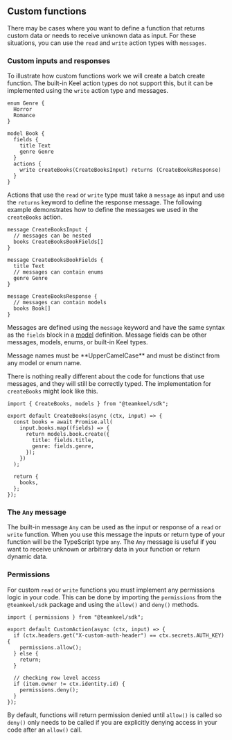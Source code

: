
## Custom functions

There may be cases where you want to define a function that returns custom data or needs to receive unknown data as input. For these situations, you can use the `read` and `write` action types with `messages`.

### Custom inputs and responses

To illustrate how custom functions work we will create a batch create function. The built-in Keel action types do not support this, but it can be implemented using the `write` action type and messages.

```keel filename="schema.keel"
enum Genre {
  Horror
  Romance
}

model Book {
  fields {
    title Text
    genre Genre
  }
  actions {
    write createBooks(CreateBooksInput) returns (CreateBooksResponse)
  }
}
```

Actions that use the `read` or `write` type must take a `message` as input and use the `returns` keyword to define the response message. The following example demonstrates how to define the messages we used in the `createBooks` action.

```keel filename="schema.keel"
message CreateBooksInput {
  // messages can be nested
  books CreateBooksBookFields[]
}

message CreateBooksBookFields {
  title Text
  // messages can contain enums
  genre Genre
}

message CreateBooksResponse {
  // messages can contain models
  books Book[]
}
```

Messages are defined using the `message` keyword and have the same syntax as the `fields` block in a [model](/models) definition. Message fields can be other messages, models, enums, or built-in Keel types.


<Callout>
  Message names must be **UpperCamelCase** and must be distinct from any model
  or enum name.
</Callout>

There is nothing really different about the code for functions that use messages, and they will still be correctly typed. The implementation for `createBooks` might look like this.

```tsx filename="functions/createBooks.ts"
import { CreateBooks, models } from "@teamkeel/sdk";

export default CreateBooks(async (ctx, input) => {
  const books = await Promise.all(
    input.books.map((fields) => {
      return models.book.create({
        title: fields.title,
        genre: fields.genre,
      });
    })
  );

  return {
    books,
  };
});
```

### The `Any` message

The built-in message `Any` can be used as the input or response of a `read` or `write` function. When you use this message the inputs or return type of your function will be the TypeScript type `any`. The `Any` message is useful if you want to receive unknown or arbitrary data in your function or return dynamic data.

### Permissions

For custom `read` or `write` functions you must implement any permissions logic in your code. This can be done by importing the `permissions` from the `@teamkeel/sdk` package and using the `allow()` and `deny()` methods.

```tsx filename="functions/createBooks.ts"
import { permissions } from "@teamkeel/sdk";

export default CustomAction(async (ctx, input) => {
  if (ctx.headers.get("X-custom-auth-header") == ctx.secrets.AUTH_KEY) {
    permissions.allow();
  } else {
    return;
  }

  // checking row level access
  if (item.owner != ctx.identity.id) {
    permissions.deny();
  }
});
```

By default, functions will return permission denied until `allow()` is called so `deny()` only needs to be called if you are explicitly denying access in your code after an `allow()` call.
